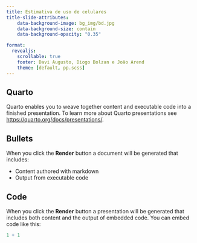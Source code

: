 ```yaml
---
title: Estimativa de uso de celulares
title-slide-attributes:
    data-background-image: bg_img/bd.jpg
    data-background-size: contain
    data-background-opacity: "0.35"

format: 
  revealjs:
    scrollable: true
    footer: Davi Augusto, Diogo Bolzan e João Arend
    theme: [default, pp.scss]
---
```



## Quarto

Quarto enables you to weave together content and executable code into a finished presentation. To learn more about Quarto presentations see <https://quarto.org/docs/presentations/>.

## Bullets

When you click the **Render** button a document will be generated that includes:

-   Content authored with markdown
-   Output from executable code

## Code

When you click the **Render** button a presentation will be generated that includes both content and the output of embedded code. You can embed code like this:

```r
1 + 1
```
